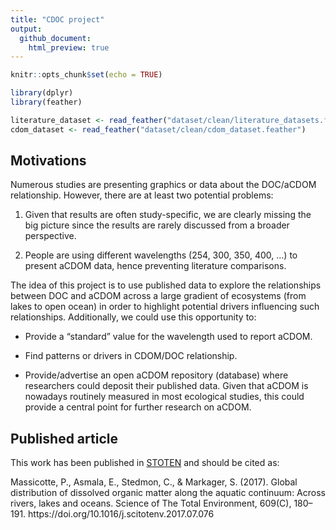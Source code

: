 ```yaml
---
title: "CDOC project"
output:
  github_document:
    html_preview: true
---
```


```r
knitr::opts_chunk$set(echo = TRUE)

library(dplyr)
library(feather)

literature_dataset <- read_feather("dataset/clean/literature_datasets.feather")
cdom_dataset <- read_feather("dataset/clean/cdom_dataset.feather")
```

## Motivations

Numerous studies are presenting graphics or data about the DOC/aCDOM relationship. However, there are at least two potential problems:

1. Given that results are often study-specific, we are clearly missing the big picture since the results are rarely discussed from a broader perspective.

2. People are using different wavelengths (254, 300, 350, 400, …) to present aCDOM data, hence preventing literature comparisons.

The idea of this project is to use published data to explore the relationships between DOC and aCDOM across a large gradient of ecosystems (from lakes to open ocean) in order to highlight potential drivers influencing such relationships. Additionally, we could use this opportunity to:

* Provide a “standard” value for the wavelength used to report aCDOM.

* Find patterns or drivers in CDOM/DOC relationship.

* Provide/advertise an open aCDOM repository (database) where researchers could deposit their published data. Given that aCDOM is nowadays routinely measured in most ecological studies, this could provide a central point for further research on aCDOM.

## Published article

This work has been published in [STOTEN](https://www.journals.elsevier.com/science-of-the-total-environment/) and should be cited as:

Massicotte, P., Asmala, E., Stedmon, C., & Markager, S. (2017). Global distribution of dissolved organic matter along the aquatic continuum: Across rivers, lakes and oceans. Science of The Total Environment, 609(C), 180–191. https://doi.org/10.1016/j.scitotenv.2017.07.076